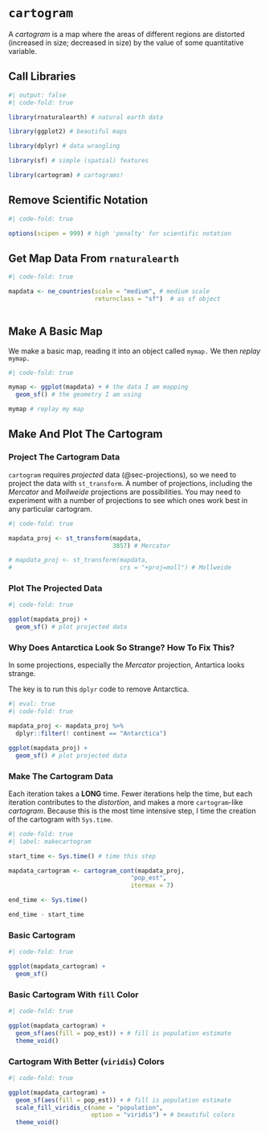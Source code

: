 # `cartogram`

A *cartogram* is a map where the areas of different regions are distorted (increased in size; decreased in size) by the value of some quantitative variable.

## Call Libraries

```r
#| output: false
#| code-fold: true

library(rnaturalearth) # natural earth data

library(ggplot2) # beautiful maps

library(dplyr) # data wrangling

library(sf) # simple (spatial) features

library(cartogram) # cartograms!

```

## Remove Scientific Notation

```r
#| code-fold: true

options(scipen = 999) # high 'penalty' for scientific notation

```

## Get Map Data From `rnaturalearth`

```r
#| code-fold: true

mapdata <- ne_countries(scale = "medium", # medium scale
                        returnclass = "sf")  # as sf object
  
```

## Make A Basic Map

We make a basic map, reading it into an object called `mymap.` We then *replay* `mymap.`

```r
#| code-fold: true

mymap <- ggplot(mapdata) + # the data I am mapping
  geom_sf() # the geometry I am using

mymap # replay my map

```

## Make And Plot The Cartogram

### Project The Cartogram Data

::: {.callout-tip}
`cartogram` requires *projected* data (@sec-projections), so we need to project the data with `st_transform`. A number of projections, including the *Mercator* and *Mollweide* projections are possibilities. You may need to experiment with a number of projections to see which ones work best in any particular cartogram.
:::

```r
#| code-fold: true

mapdata_proj <- st_transform(mapdata,
                             3857) # Mercator

# mapdata_proj <- st_transform(mapdata, 
#                              crs = "+proj=moll") # Mollweide
```

### Plot The Projected Data

```r
#| code-fold: true

ggplot(mapdata_proj) + 
  geom_sf() # plot projected data

```

::: {.callout-tip}
### Why Does Antarctica Look So Strange? How To Fix This?

In some projections, especially the *Mercator* projection, Antartica looks strange.

The key is to run this `dplyr` code to remove Antarctica.

```r
#| eval: true
#| code-fold: true

mapdata_proj <- mapdata_proj %>% 
  dplyr::filter(! continent == "Antarctica")

ggplot(mapdata_proj) + 
  geom_sf() # plot projected data

```
:::

### Make The Cartogram Data

::: {.callout-tip}
Each iteration takes a **LONG** time. Fewer iterations help the time, but each iteration contributes to the *distortion*, and makes a more `cartogram`-like *cartogram*. Because this is the most time intensive step, I time the creation of the cartogram with `Sys.time`.
:::

```r
#| code-fold: true
#| label: makecartogram

start_time <- Sys.time() # time this step

mapdata_cartogram <- cartogram_cont(mapdata_proj, 
                                  "pop_est", 
                                  itermax = 7)

end_time <- Sys.time()

end_time - start_time

```

### Basic Cartogram

```r
#| code-fold: true

ggplot(mapdata_cartogram) + 
  geom_sf()

```


### Basic Cartogram With `fill` Color

```r
#| code-fold: true

ggplot(mapdata_cartogram) + 
  geom_sf(aes(fill = pop_est)) + # fill is population estimate
  theme_void()

```

### Cartogram With Better (`viridis`) Colors

```r
#| code-fold: true

ggplot(mapdata_cartogram) + 
  geom_sf(aes(fill = pop_est)) + # fill is population estimate
  scale_fill_viridis_c(name = "population",
                       option = "viridis") + # beautiful colors
  theme_void()

```


